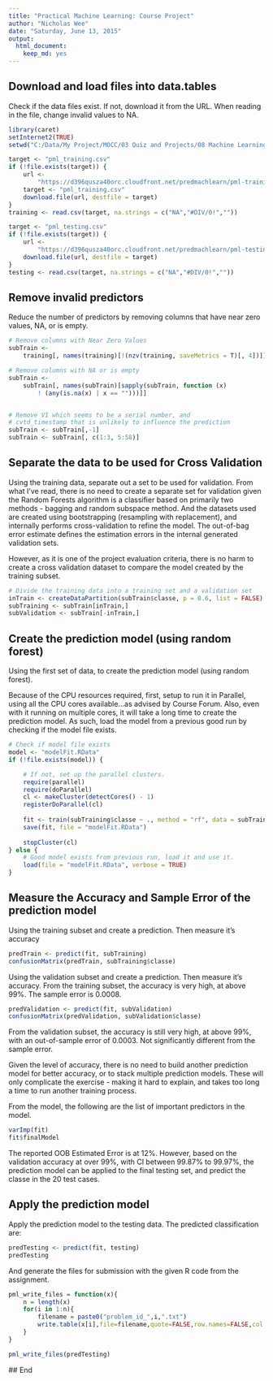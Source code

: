 ```yaml
---
title: "Practical Machine Learning: Course Project"
author: "Nicholas Wee"
date: "Saturday, June 13, 2015"
output:
  html_document:
    keep_md: yes
---
```


## Download and load files into data.tables
Check if the data files exist.  If not, download it from the URL.  When reading in the file, change invalid values to NA.  

```r
library(caret)
setInternet2(TRUE)
setwd("C:/Data/My Project/MOCC/03 Quiz and Projects/08 Machine Learning")

target <- "pml_training.csv"
if (!file.exists(target)) {
    url <-
        "https://d396qusza40orc.cloudfront.net/predmachlearn/pml-training.csv"
    target <- "pml_training.csv"
    download.file(url, destfile = target)
}
training <- read.csv(target, na.strings = c("NA","#DIV/0!",""))

target <- "pml_testing.csv"
if (!file.exists(target)) {
    url <-
        "https://d396qusza40orc.cloudfront.net/predmachlearn/pml-testing.csv"
    download.file(url, destfile = target)
}
testing <- read.csv(target, na.strings = c("NA","#DIV/0!",""))
```

## Remove invalid predictors
Reduce the number of predictors by removing columns that have near zero values, NA, or is empty.

```r
# Remove columns with Near Zero Values
subTrain <-
    training[, names(training)[!(nzv(training, saveMetrics = T)[, 4])]]

# Remove columns with NA or is empty
subTrain <-
    subTrain[, names(subTrain)[sapply(subTrain, function (x)
        ! (any(is.na(x) | x == "")))]]


# Remove V1 which seems to be a serial number, and
# cvtd_timestamp that is unlikely to influence the prediction
subTrain <- subTrain[,-1]
subTrain <- subTrain[, c(1:3, 5:58)]
```
## Separate the data to be used for Cross Validation
Using the training data, separate out a set to be used for validation.  From what I've read, there is no need to create a separate set for validation given the Random Forests algorithm is a classifier based on primarily two methods - bagging and random subspace method.  And the datasets used are created using bootstrapping (resampling with replacement), and internally performs cross-validation to refine the model. The out-of-bag error estimate defines the estimation errors in the internal generated validation sets.   

However, as it is one of the project evaluation criteria, there is no harm to create a cross validation dataset to compare the model created by the training subset.  

```r
# Divide the training data into a training set and a validation set
inTrain <- createDataPartition(subTrain$classe, p = 0.6, list = FALSE)
subTraining <- subTrain[inTrain,]
subValidation <- subTrain[-inTrain,]
```

## Create the prediction model (using random forest)
Using the first set of data, to create the prediction model (using random forest).  

Because of the CPU resources required, first, setup to run it in Parallel, using all the CPU cores available...as advised by Course Forum.  Also, even with it running on multiple cores, it will take a long time to create the prediction model. As such, load the model from a previous good run by checking if the model file exists.  
  
```r
# Check if model file exists
model <- "modelFit.RData"
if (!file.exists(model)) {

    # If not, set up the parallel clusters.  
    require(parallel)
    require(doParallel)
    cl <- makeCluster(detectCores() - 1)
    registerDoParallel(cl)
    
    fit <- train(subTraining$classe ~ ., method = "rf", data = subTraining)
    save(fit, file = "modelFit.RData")
    
    stopCluster(cl)
} else {
    # Good model exists from previous run, load it and use it.  
    load(file = "modelFit.RData", verbose = TRUE)
}
```

## Measure the Accuracy and Sample Error of the prediction model
Using the training subset and create a prediction.  Then measure it's accuracy

```r
predTrain <- predict(fit, subTraining)
confusionMatrix(predTrain, subTraining$classe)
```

Using the validation subset and create a prediction.  Then measure it's accuracy.  From the training subset, the accuracy is very high, at above 99%.  The sample error is 0.0008.

```r
predValidation <- predict(fit, subValidation)
confusionMatrix(predValidation, subValidation$classe)
```

From the validation subset, the accuracy is still very high, at above 99%, with an out-of-sample error of 0.0003.  Not significantly different from the sample error.  

Given the level of accuracy, there is no need to build another prediction model for better accuracy, or to stack multiple prediction models.  These will only complicate the exercise - making it hard to explain, and takes too long a time to run another training process.  
  
From the model, the following are the list of important predictors in the model.  

```r
varImp(fit)
fit$finalModel
```

The reported OOB Estimated Error is at 12%.  However, based on the validation accuracy at over 99%, with CI between 99.87% to 99.97%, the prediction model can be applied to the final testing set, and predict the classe in the 20 test cases.  

## Apply the prediction model
Apply the prediction model to the testing data. The predicted classification are:  

```r
predTesting <- predict(fit, testing)
predTesting
```

And generate the files for submission with the given R code from the assignment.

```r
pml_write_files = function(x){
    n = length(x)
    for(i in 1:n){
        filename = paste0("problem_id_",i,".txt")
        write.table(x[i],file=filename,quote=FALSE,row.names=FALSE,col.names=FALSE)
    }
}

pml_write_files(predTesting)
```

   
   ## End